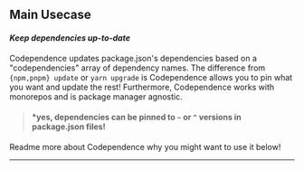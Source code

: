 <section>

## Main Usecase

#### _Keep dependencies up-to-date_

Codependence updates package.json's dependencies based on a "codependencies" array of dependency names. The difference from `{npm,pnpm} update` or `yarn upgrade` is Codependence allows you to pin what you want and update the rest! Furthermore, Codependence works with monorepos and is package manager agnostic.

> #### \*yes, dependencies can be pinned to `~` or `^` versions in package.json files!

Readme more about Codependence why you might want to use it below!

---

</section>
